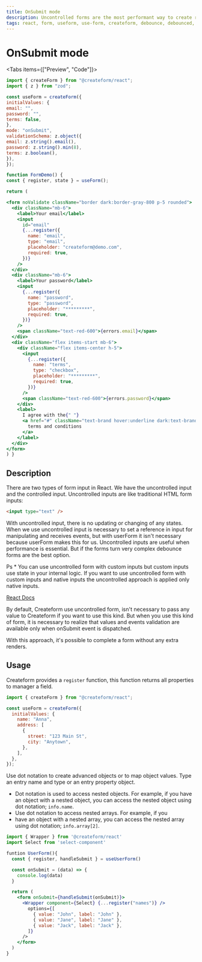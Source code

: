 ```yaml
---
title: OnSubmit mode
description: Uncontrolled forms are the most performant way to create react forms. With uncontrolled input values, there is no updating or changing of any states. What you submit is what you get.
tags: react, form, useform, use-form, createform, debounce, debounced, hook, onsubmit
---
```




# OnSubmit mode

<Tabs items={["Preview", "Code"]}>
  <Tab>
    <FormDemo />
  </Tab>
  <Tab>
  
```jsx
import { createForm } from "@createform/react";
import { z } from "zod";

const useForm = createForm({
initialValues: {
email: "",
password: "",
terms: false,
},
mode: "onSubmit",
validationSchema: z.object({
email: z.string().email(),
password: z.string().min(8),
terms: z.boolean(),
}),
});

function FormDemo() {
const { register, state } = useForm();

return (

<form noValidate className="border dark:border-gray-800 p-5 rounded">
  <div className="mb-6">
    <label>Your email</label>
    <input
      id="email"
      {...register({
        name: "email",
        type: "email",
        placeholder: "createform@demo.com",
        required: true,
      })}
    />
  </div>
  <div className="mb-6">
    <label>Your password</label>
    <input
      {...register({
        name: "password",
        type: "password",
        placeholder: "*********",
        required: true,
      })}
    />
    <span className="text-red-600">{errors.email}</span>
  </div>
  <div className="flex items-start mb-6">
    <div className="flex items-center h-5">
      <input
        {...register({
          name: "terms",
          type: "checkbox",
          placeholder: "*********",
          required: true,
        })}
      />
      <span className="text-red-600">{errors.password}</span>
    </div>
    <label>
      I agree with the{" "}
      <a href="#" className="text-brand hover:underline dark:text-brand">
        terms and conditions
      </a>
    </label>
  </div>
</form>
) }

````

  </Tab>
</Tabs>

## Description

There are two types of form input in React. We have the uncontrolled input and the controlled input. Uncontrolled inputs are like traditional HTML form inputs:

```html
<input type="text" />
````

With uncontrolled input, there is no updating or changing of any states. When we use uncontrolled input is necessary to set a reference in input for manipulating and receives events, but with userForm it isn't necessary because userForm makes this for us.
Uncontrolled inputs are useful when performance is essential. But if the forms turn very complex debounce forms are the best option.

Ps \* You can use uncontrolled form with custom inputs but custom inputs use state in your internal logic.
If you want to use uncontrolled form with custom inputs and native inputs the uncontrolled approach is applied only native inputs.

[React Docs](https://reactjs.org/docs/forms.html)

By default, Createform use uncontrolled form, isn't necessary to pass any value to Createform if you want to use this kind.
But when you use this kind of form, it is necessary to realize that values and events validation are available only when onSubmit event is dispatched.

With this approach, it's possible to complete a form without any extra renders.

## Usage

Createform provides a `register` function, this function returns all properties to manager a field.

```jsx copy
import { createForm } from "@createform/react";

const useForm = createForm({
  initialValues: {
    name: "Anna",
    address: [
      {
        street: "123 Main St",
        city: "Anytown",
      },
    ],
  },
});
```

Use dot notation to create advanced objects or to map object values. Type an entry name and type or an entry property object.

<Callout type="info">

- Dot notation is used to access nested objects. For example, if you have an object with a nested object, you can access the nested object using dot notation; `info.name`.
- Use dot notation to access nested arrays. For example, if you
- have an object with a nested array, you can access the nested array using dot notation; `info.array[2]`.

</Callout>

```jsx copy
import { Wrapper } from '@createform/react'
import Select from 'select-component'

funtion UserForm(){
  const { register, handleSubmit } = useUserForm()

  const onSubmit = (data) => {
    console.log(data)
  }

  return (
    <form onSubmit={handleSubmit(onSubmit)}>
      <Wrapper component={Select} {...register("names")} />
        options={[
          { value: "John", label: "John" },
          { value: "Jane", label: "Jane" },
          { value: "Jack", label: "Jack" },
        ]}
      />
    </form>
  )
}
```
